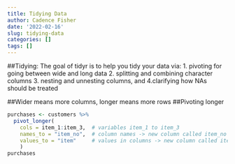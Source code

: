 ```yaml
---
title: Tidying Data
author: Cadence Fisher
date: '2022-02-16'
slug: tidying-data
categories: []
tags: []
---
```

##Tidying: The goal of tidyr is to help you tidy your data via: 1. pivoting for going between wide and long data 2. splitting and combining character columns 3. nesting and unnesting columns, and 4.clarifying how NAs should be treated

##Wider means more columns, longer means more rows
##Pivoting longer
```r
purchases <- customers %>%
  pivot_longer(
    cols = item_1:item_3,  # variables item_1 to item_3
    names_to = "item_no",  # column names -> new column called item_no
    values_to = "item"     # values in columns -> new column called item
    )
purchases
```


